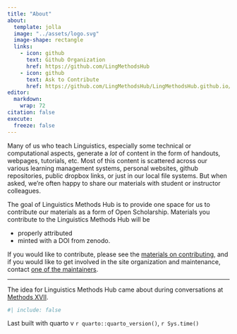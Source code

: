 ```yaml
---
title: "About"
about:
  template: jolla
  image: "../assets/logo.svg"
  image-shape: rectangle
  links:
    - icon: github
      text: Github Organization
      href: https://github.com/LingMethodsHub
    - icon: github
      text: Ask to Contribute
      href: https://github.com/LingMethodsHub/LingMethodsHub.github.io/issues
editor: 
  markdown: 
    wrap: 72
citation: false
execute: 
  freeze: false
---
```


::: {style="text-align: left"}
Many of us who teach Linguistics, especially some technical or
computational aspects, generate a *lot* of content in the form of
handouts, webpages, tutorials, etc. Most of this content is scattered
across our various learning management systems, personal websites,
github repositories, public dropbox links, or just in our local file
systems. But when asked, we're often happy to share our materials with
student or instructor colleagues.

The goal of Linguistics Methods Hub is to provide one space for us to
contribute our materials as a form of Open Scholarship. Materials you
contribute to the Linguistics Methods Hub will be

-   properly attributed
-   minted with a DOI from zenodo.

If you would like to contribute, please see the [materials on
contributing](content/contributing/index.md), and if you would like to
get involved in the site organization and maintenance, contact [one of
the maintainers](people/index.qmd).
:::

------------------------------------------------------------------------

::: text-secondary
The idea for Linguistics Methods Hub came about during conversations at
[Methods XVII](https://methodsxvii.uni-mainz.de/).
:::

```r
#| include: false
```

::: text-muted
Last built with quarto v `r quarto::quarto_version()`, `r Sys.time()`
:::
